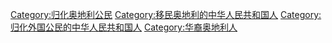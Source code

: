 [[Category:归化奥地利公民|Category:归化奥地利公民]]
[[Category:移民奥地利的中华人民共和国人|Category:移民奥地利的中华人民共和国人]]
[[Category:归化外国公民的中华人民共和国人|Category:归化外国公民的中华人民共和国人]]
[[Category:华裔奥地利人|Category:华裔奥地利人]]
